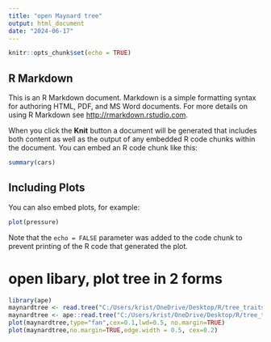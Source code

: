 ```yaml
---
title: "open Maynard tree"
output: html_document
date: "2024-06-17"
---
```


```r
knitr::opts_chunk$set(echo = TRUE)
```

## R Markdown

This is an R Markdown document. Markdown is a simple formatting syntax for authoring HTML, PDF, and MS Word documents. For more details on using R Markdown see <http://rmarkdown.rstudio.com>.

When you click the **Knit** button a document will be generated that includes both content as well as the output of any embedded R code chunks within the document. You can embed an R code chunk like this:

```r
summary(cars)
```

## Including Plots

You can also embed plots, for example:

```r
plot(pressure)
```

Note that the `echo = FALSE` parameter was added to the code chunk to prevent printing of the R code that generated the plot.

# open libary, plot tree in 2 forms

```r
library(ape)
maynardtree <- read.tree("C:/Users/krist/OneDrive/Desktop/R/tree_traits_maynard/data/raw_data/dichotomous_phylogenetic_tree.tree")
maynardtree <- ape::read.tree("C:/Users/krist/OneDrive/Desktop/R/tree_traits_maynard/data/raw_data/dichotomous_phylogenetic_tree.tree")
plot(maynardtree,type="fan",cex=0.1,lwd=0.5, no.margin=TRUE)
plot(maynardtree,no.margin=TRUE,edge.width = 0.5, cex=0.2)

```

